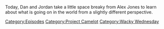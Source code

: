 {{DEFAULTSORT:
    #_EPISODE_0686:Continental Negotiations
}}{{Episode
    | title           = Continental Negotiations
    | caption         = Listen to this episode on [https://knowledgefight.libsyn.com/686-continental-negotiations Libsyn] [https://open.spotify.com/episode/0oQzbpG9FkPVExonyUQPAz Spotify], Read the [[Transcript/686: Continental Negotiations|Unofficial Transcript]], View discussion on [https://reddit.com/uypy0w Reddit]
    | episodeNumber   = 686
    | length          = 01:09:08
    | airDate         = May 27, 2022
    | episodeType     = [[:Category:Project Camelot|Project Camelot]], [[:Category:Wacky Wednesday|Wacky Wednesday]]
    | previousEpisode = [[685: Formulaic Objections Part 7]]
    | nextEpisode     = [[687: May 24, 2022]]
}}

{{Stub}}

Today, Dan and Jordan take a little space breaky from Alex Jones to learn about what is going on in the world from a slightly different perspective.

[[Category:Episodes]]
[[Category:Project Camelot]]
[[Category:Wacky Wednesday]]
